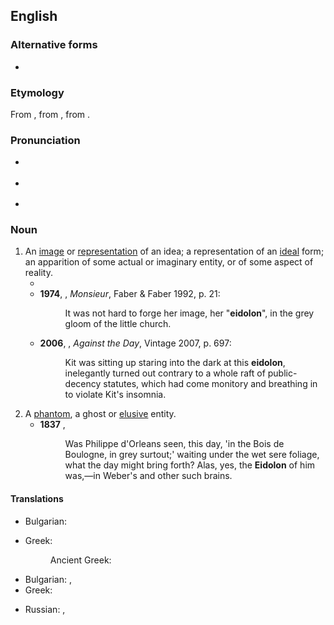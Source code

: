 {{also|eidôlon}}
==English==
{{was wotd|2007|February|22}}

===Alternative forms===
* {{l|en|eidôlon}}

===Etymology===
From {{etyl|grc|en}} {{m|grc|εἴδωλον||figure, representation}}, from {{m|grc|εἶδος||sight}}, from {{m|grc|εἴδω||I see}}.

===Pronunciation===
* {{a|UK}} {{IPA|/ʌɪˈdəʊlən/|lang=en}}
* {{a|US}} {{IPA|/aɪˈdoʊlɑn/|lang=en}}
* {{audio|en-us-eidolon.ogg|Audio (US)|lang=en}}

===Noun===
{{en-noun|eidola|eidolons}}

# An [[image]] or [[representation]] of an idea; a representation of an [[ideal]] form; an apparition of some actual or imaginary entity, or of some aspect of reality.
#* {{quote-text|year=1936|author={{w|Henry Miller}}|title=Black Spring|passage=As a species it is extinct; as an '''eidolon''' it retains its corporeality – but only if maintained in a state of equipoise.}}
#* '''1974''', {{w|Lawrence Durrell}}, ''Monsieur'', Faber & Faber 1992, p. 21:
#*: It was not hard to forge her image, her "'''eidolon'''", in the grey gloom of the little church.
#* '''2006''', {{w|Thomas Pynchon}}, ''Against the Day'', Vintage 2007, p. 697:
#*: Kit was sitting up staring into the dark at this '''eidolon''', inelegantly turned out contrary to a whole raft of public-decency statutes, which had come monitory and breathing in to violate Kit's insomnia.
# A [[phantom]], a ghost or [[elusive]] entity.
#* '''1837''' {{w|Thomas Carlyle}}, ''{{w|The French Revolution: A History}}''
#*: Was Philippe d'Orleans seen, this day, 'in the Bois de Boulogne, in grey surtout;' waiting under the wet sere foliage, what the day might bring forth? Alas, yes, the '''Eidolon''' of him was,—in Weber's and other such brains.

====Translations====
{{trans-top|a representation of an ideal form}}
* Bulgarian: {{t|bg|идеализиран образ|m}}
{{trans-mid}}
* Greek: {{t+|el|είδωλο|n}}
*: Ancient Greek: {{t|grc|εἴδωλον|n}}
{{trans-bottom}}

{{trans-top|a ghost or elusive entity}}
* Bulgarian: {{t+|bg|призрак|m}}, {{t+|bg|привидение|n}}
* Greek: {{t+|el|είδωλο|n}}
{{trans-mid}}
* Russian: {{t+|ru|при́зрак}}, {{t+|ru|привиде́ние}}
{{trans-bottom}}